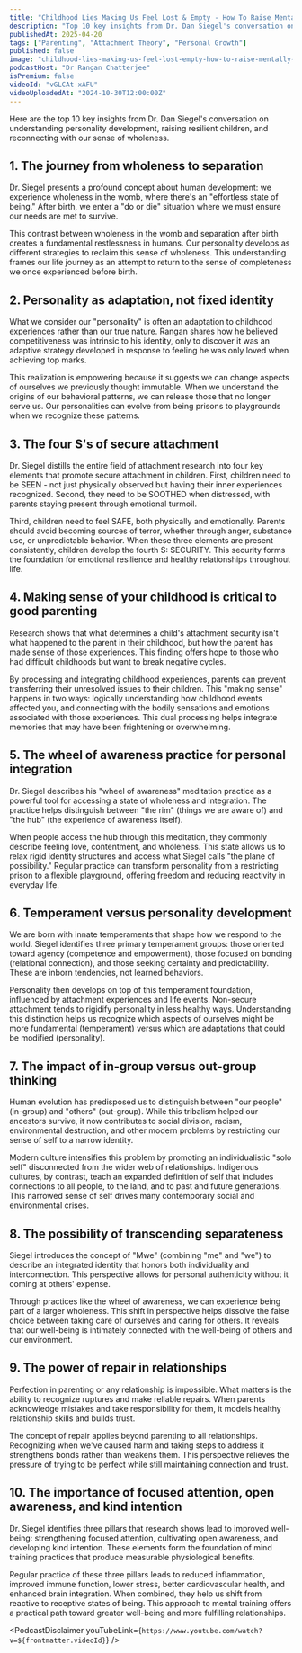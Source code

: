 ```yaml
---
title: "Childhood Lies Making Us Feel Lost & Empty - How To Raise Mentally Resilient Children | Dan Siegel"
description: "Top 10 key insights from Dr. Dan Siegel's conversation on understanding personality development, raising resilient children, and reconnecting with our sense of wholeness."
publishedAt: 2025-04-20
tags: ["Parenting", "Attachment Theory", "Personal Growth"]
published: false
image: "childhood-lies-making-us-feel-lost-empty-how-to-raise-mentally-resilient-children-dan-siegel.jpg"
podcastHost: "Dr Rangan Chatterjee"
isPremium: false
videoId: "vGLCAt-xAFU"
videoUploadedAt: "2024-10-30T12:00:00Z"
---
```



<PodcastSummaryPageLayout frontmatter={frontmatter}>
Here are the top 10 key insights from Dr. Dan Siegel's conversation on understanding personality development, raising resilient children, and reconnecting with our sense of wholeness.

## 1. The journey from wholeness to separation

Dr. Siegel presents a profound concept about human development: we experience wholeness in the womb, where there's an "effortless state of being." After birth, we enter a "do or die" situation where we must ensure our needs are met to survive.

This contrast between wholeness in the womb and separation after birth creates a fundamental restlessness in humans. Our personality develops as different strategies to reclaim this sense of wholeness. This understanding frames our life journey as an attempt to return to the sense of completeness we once experienced before birth.

## 2. Personality as adaptation, not fixed identity

What we consider our "personality" is often an adaptation to childhood experiences rather than our true nature. Rangan shares how he believed competitiveness was intrinsic to his identity, only to discover it was an adaptive strategy developed in response to feeling he was only loved when achieving top marks.

This realization is empowering because it suggests we can change aspects of ourselves we previously thought immutable. When we understand the origins of our behavioral patterns, we can release those that no longer serve us. Our personalities can evolve from being prisons to playgrounds when we recognize these patterns.

## 3. The four S's of secure attachment

Dr. Siegel distills the entire field of attachment research into four key elements that promote secure attachment in children. First, children need to be SEEN - not just physically observed but having their inner experiences recognized. Second, they need to be SOOTHED when distressed, with parents staying present through emotional turmoil.

Third, children need to feel SAFE, both physically and emotionally. Parents should avoid becoming sources of terror, whether through anger, substance use, or unpredictable behavior. When these three elements are present consistently, children develop the fourth S: SECURITY. This security forms the foundation for emotional resilience and healthy relationships throughout life.

## 4. Making sense of your childhood is critical to good parenting

Research shows that what determines a child's attachment security isn't what happened to the parent in their childhood, but how the parent has made sense of those experiences. This finding offers hope to those who had difficult childhoods but want to break negative cycles.

By processing and integrating childhood experiences, parents can prevent transferring their unresolved issues to their children. This "making sense" happens in two ways: logically understanding how childhood events affected you, and connecting with the bodily sensations and emotions associated with those experiences. This dual processing helps integrate memories that may have been frightening or overwhelming.

## 5. The wheel of awareness practice for personal integration

Dr. Siegel describes his "wheel of awareness" meditation practice as a powerful tool for accessing a state of wholeness and integration. The practice helps distinguish between "the rim" (things we are aware of) and "the hub" (the experience of awareness itself).

When people access the hub through this meditation, they commonly describe feeling love, contentment, and wholeness. This state allows us to relax rigid identity structures and access what Siegel calls "the plane of possibility." Regular practice can transform personality from a restricting prison to a flexible playground, offering freedom and reducing reactivity in everyday life.

## 6. Temperament versus personality development

We are born with innate temperaments that shape how we respond to the world. Siegel identifies three primary temperament groups: those oriented toward agency (competence and empowerment), those focused on bonding (relational connection), and those seeking certainty and predictability. These are inborn tendencies, not learned behaviors.

Personality then develops on top of this temperament foundation, influenced by attachment experiences and life events. Non-secure attachment tends to rigidify personality in less healthy ways. Understanding this distinction helps us recognize which aspects of ourselves might be more fundamental (temperament) versus which are adaptations that could be modified (personality).

## 7. The impact of in-group versus out-group thinking

Human evolution has predisposed us to distinguish between "our people" (in-group) and "others" (out-group). While this tribalism helped our ancestors survive, it now contributes to social division, racism, environmental destruction, and other modern problems by restricting our sense of self to a narrow identity.

Modern culture intensifies this problem by promoting an individualistic "solo self" disconnected from the wider web of relationships. Indigenous cultures, by contrast, teach an expanded definition of self that includes connections to all people, to the land, and to past and future generations. This narrowed sense of self drives many contemporary social and environmental crises.

## 8. The possibility of transcending separateness

Siegel introduces the concept of "Mwe" (combining "me" and "we") to describe an integrated identity that honors both individuality and interconnection. This perspective allows for personal authenticity without it coming at others' expense.

Through practices like the wheel of awareness, we can experience being part of a larger wholeness. This shift in perspective helps dissolve the false choice between taking care of ourselves and caring for others. It reveals that our well-being is intimately connected with the well-being of others and our environment.

## 9. The power of repair in relationships

Perfection in parenting or any relationship is impossible. What matters is the ability to recognize ruptures and make reliable repairs. When parents acknowledge mistakes and take responsibility for them, it models healthy relationship skills and builds trust.

The concept of repair applies beyond parenting to all relationships. Recognizing when we've caused harm and taking steps to address it strengthens bonds rather than weakens them. This perspective relieves the pressure of trying to be perfect while still maintaining connection and trust.

## 10. The importance of focused attention, open awareness, and kind intention

Dr. Siegel identifies three pillars that research shows lead to improved well-being: strengthening focused attention, cultivating open awareness, and developing kind intention. These elements form the foundation of mind training practices that produce measurable physiological benefits.

Regular practice of these three pillars leads to reduced inflammation, improved immune function, lower stress, better cardiovascular health, and enhanced brain integration. When combined, they help us shift from reactive to receptive states of being. This approach to mental training offers a practical path toward greater well-being and more fulfilling relationships.

<PodcastDisclaimer
  youTubeLink={`https://www.youtube.com/watch?v=${frontmatter.videoId}`}
/>

</PodcastSummaryPageLayout>
